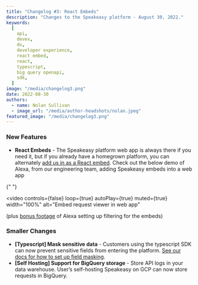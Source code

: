 ```yaml
---
title: "Changelog #3: React Embeds"
description: "Changes to the Speakeasy platform - August 30, 2022."
keywords:
  [
    api,
    devex,
    dx,
    developer experience,
    react embed,
    react,
    typescript,
    big query openapi,
    sdk,
  ]
image: "/media/changelog3.png"
date: 2022-08-30
authors:
  - name: Nolan Sullivan
  - image_url: "/media/author-headshots/nolan.jpeg"
featured_image: "/media/changelog3.png"
---
```


### New Features

- **React Embeds** - The Speakeasy platform web app is always there if you need it, but if you already have a homegrown platform, you can alternately [add us in as a React embed](/docs/introduction/introduction). Check out the below demo of Alexa, from our engineering team, adding Speakeasy embeds into a web app


{" "}

<video
  controls={false}
  loop={true}
  autoPlay={true}
  muted={true}
  width="100%"
  alt="Embed request viewer in web app"
>
  <source src={portal_url_1} type="video/mp4" />
</video>

(plus [bonus footage](https://www.loom.com/share/ce17b0e28c3746b0aaf704460fdf34a8) of Alexa setting up filtering for the embeds)

### Smaller Changes

- **\[Typescript\] Mask sensitive data** - Customers using the typescript SDK can now prevent sensitive fields from entering the platform. [See our docs for how to set up field masking](/docs/introduction/introduction).
- **\[Self Hosting\] Support for BigQuery storage** - Store API logs in your data warehouse. User’s self-hosting Speakeasy on GCP can now store requests in BigQuery.
